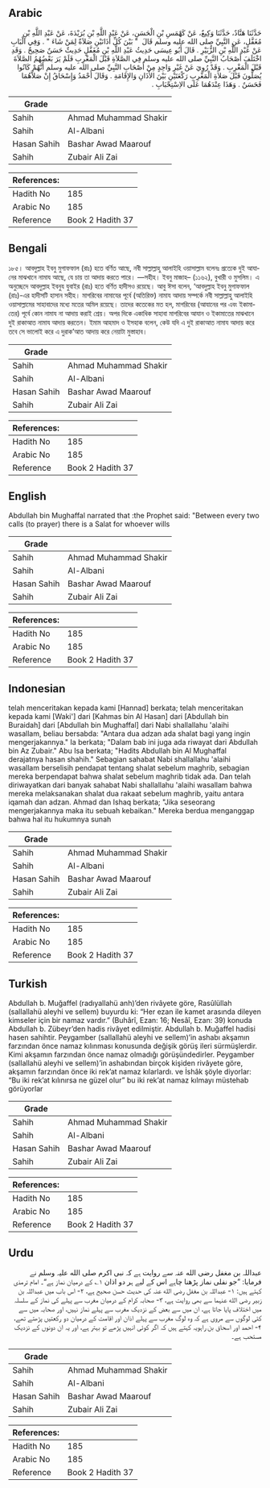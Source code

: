 ## Arabic


<div dir="rtl" lang="ar" style={{fontSize:'larger',backgroundColor:'#f8f9fa',padding:20}}>
حَدَّثَنَا هَنَّادٌ، حَدَّثَنَا وَكِيعٌ، عَنْ كَهْمَسِ بْنِ الْحَسَنِ، عَنْ عَبْدِ اللَّهِ بْنِ بُرَيْدَةَ، عَنْ عَبْدِ اللَّهِ بْنِ مُغَفَّلٍ، عَنِ النَّبِيِّ صلى الله عليه وسلم قَالَ ‏ "‏ بَيْنَ كُلِّ أَذَانَيْنِ صَلاَةٌ لِمَنْ شَاءَ ‏"‏ ‏.‏ وَفِي الْبَابِ عَنْ عَبْدِ اللَّهِ بْنِ الزُّبَيْرِ ‏.‏ قَالَ أَبُو عِيسَى حَدِيثُ عَبْدِ اللَّهِ بْنِ مُغَفَّلٍ حَدِيثٌ حَسَنٌ صَحِيحٌ ‏.‏ وَقَدِ اخْتَلَفَ أَصْحَابُ النَّبِيِّ صلى الله عليه وسلم فِي الصَّلاَةِ قَبْلَ الْمَغْرِبِ فَلَمْ يَرَ بَعْضُهُمُ الصَّلاَةَ قَبْلَ الْمَغْرِبِ ‏.‏ وَقَدْ رُوِيَ عَنْ غَيْرِ وَاحِدٍ مِنْ أَصْحَابِ النَّبِيِّ صلى الله عليه وسلم أَنَّهُمْ كَانُوا يُصَلُّونَ قَبْلَ صَلاَةِ الْمَغْرِبِ رَكْعَتَيْنِ بَيْنَ الأَذَانِ وَالإِقَامَةِ ‏.‏ وَقَالَ أَحْمَدُ وَإِسْحَاقُ إِنْ صَلاَّهُمَا فَحَسَنٌ ‏.‏ وَهَذَا عِنْدَهُمَا عَلَى الاِسْتِحْبَابِ ‏.‏
</div>
<div style={{backgroundColor:'#f8f9fa',padding:20, marginBottom: 10}}><table> <thead> <tr> <th>Grade</th> <th></th> </tr> </thead> <tbody> <tr><td>Sahih</td><td>Ahmad Muhammad Shakir</td></tr><tr><td>Sahih</td><td>Al-Albani</td></tr><tr><td>Hasan Sahih</td><td>Bashar Awad Maarouf</td></tr><tr><td>Sahih</td><td>Zubair Ali Zai</td></tr></tbody></table><table> <thead> <tr> <th>References:</th> <th></th> </tr> </thead> <tbody><tr><td>Hadith No</td><td>185</td></tr><tr><td>Arabic No</td><td>185</td></tr><tr><td>Reference</td><td>Book 2 Hadith 37</td></tr></tbody></table></div>

## Bengali


<div dir="ltr" lang="bn" style={{fontSize:'larger',backgroundColor:'#f8f9fa',padding:20}}>
১৮৫। আবদুল্লাহ ইবনু মুগাফফাল (রাঃ) হতে বর্ণিত আছে, নবী সাল্লাল্লাহু আলাইহি ওয়াসাল্লাম বলেনঃ প্রত্যেক দুই আযানের মাঝখানে নামায আছে, যে চায় তা আদায় করতে পারে। —সহীহ। ইবনু মাজাহ– (১১৬২), বুখারী ও মুসলিম। এ অনুচ্ছেদে আবদুল্লাহ ইবনুয যুবাইর (রাঃ) হতে বর্ণিত হাদীসও রয়েছে। আবু ঈসা বলেন, ‘আবদুল্লাহ ইবনু মুগাফফাল (রাঃ)-এর হাদীসটি হাসান সহীহ। মাগরিবের নামাযের পূর্বে (অতিরিক্ত) নামায আদায় সম্পর্কে নবী সাল্লাল্লাহু আলাইহি ওয়াসাল্লামের সাহাবাদের মধ্যে মতের অমিল রয়েছে। তাদের কতেকের মত হল, মাগরিবের (আযানের পর এবং ইকামাতের) পূর্বে কোন নামায না আদায় করাই শ্রেয়। অপর দিকে একাধিক সাহাবা মাগরিবের আযান ও ইকামাতের মাঝখানে দুই রাকাআত নামায আদায় করতেন। ইমাম আহমাদ ও ইসহাক বলেন, কেউ যদি এ দুই রাকাআত নামায আদায় করে তবে সে ভালোই করে এ দুরাক’আত আদায় করে নেয়াটা মুস্তাহাব।
</div>
<div style={{backgroundColor:'#f8f9fa',padding:20, marginBottom: 10}}><table> <thead> <tr> <th>Grade</th> <th></th> </tr> </thead> <tbody> <tr><td>Sahih</td><td>Ahmad Muhammad Shakir</td></tr><tr><td>Sahih</td><td>Al-Albani</td></tr><tr><td>Hasan Sahih</td><td>Bashar Awad Maarouf</td></tr><tr><td>Sahih</td><td>Zubair Ali Zai</td></tr></tbody></table><table> <thead> <tr> <th>References:</th> <th></th> </tr> </thead> <tbody><tr><td>Hadith No</td><td>185</td></tr><tr><td>Arabic No</td><td>185</td></tr><tr><td>Reference</td><td>Book 2 Hadith 37</td></tr></tbody></table></div>

## English


<div dir="ltr" lang="en" style={{fontSize:'larger',backgroundColor:'#f8f9fa',padding:20}}>
Abdullah bin Mughaffal narrated that :the Prophet said: "Between every two calls (to prayer) there is a Salat for whoever wills
</div>
<div style={{backgroundColor:'#f8f9fa',padding:20, marginBottom: 10}}><table> <thead> <tr> <th>Grade</th> <th></th> </tr> </thead> <tbody> <tr><td>Sahih</td><td>Ahmad Muhammad Shakir</td></tr><tr><td>Sahih</td><td>Al-Albani</td></tr><tr><td>Hasan Sahih</td><td>Bashar Awad Maarouf</td></tr><tr><td>Sahih</td><td>Zubair Ali Zai</td></tr></tbody></table><table> <thead> <tr> <th>References:</th> <th></th> </tr> </thead> <tbody><tr><td>Hadith No</td><td>185</td></tr><tr><td>Arabic No</td><td>185</td></tr><tr><td>Reference</td><td>Book 2 Hadith 37</td></tr></tbody></table></div>

## Indonesian


<div dir="ltr" lang="id" style={{fontSize:'larger',backgroundColor:'#f8f9fa',padding:20}}>
telah menceritakan kepada kami [Hannad] berkata; telah menceritakan kepada kami [Waki'] dari [Kahmas bin Al Hasan] dari [Abdullah bin Buraidah] dari [Abdullah bin Mughaffal] dari Nabi shallallahu 'alaihi wasallam, beliau bersabda: "Antara dua adzan ada shalat bagi yang ingin mengerjakannya." Ia berkata; "Dalam bab ini juga ada riwayat dari Abdullah bin Az Zubair." Abu Isa berkata; "Hadits Abdullah bin Al Mughaffal derajatnya hasan shahih." Sebagian sahabat Nabi shallallahu 'alaihi wasallam berselisih pendapat tentang shalat sebelum maghrib, sebagian mereka berpendapat bahwa shalat sebelum maghrib tidak ada. Dan telah diriwayatkan dari banyak sahabat Nabi shallallahu 'alaihi wasallam bahwa mereka melaksanakan shalat dua rakaat sebelum maghrib, yaitu antara iqamah dan adzan. Ahmad dan Ishaq berkata; "Jika seseorang mengerjakannya maka itu sebuah kebaikan." Mereka berdua menganggap bahwa hal itu hukumnya sunah
</div>
<div style={{backgroundColor:'#f8f9fa',padding:20, marginBottom: 10}}><table> <thead> <tr> <th>Grade</th> <th></th> </tr> </thead> <tbody> <tr><td>Sahih</td><td>Ahmad Muhammad Shakir</td></tr><tr><td>Sahih</td><td>Al-Albani</td></tr><tr><td>Hasan Sahih</td><td>Bashar Awad Maarouf</td></tr><tr><td>Sahih</td><td>Zubair Ali Zai</td></tr></tbody></table><table> <thead> <tr> <th>References:</th> <th></th> </tr> </thead> <tbody><tr><td>Hadith No</td><td>185</td></tr><tr><td>Arabic No</td><td>185</td></tr><tr><td>Reference</td><td>Book 2 Hadith 37</td></tr></tbody></table></div>

## Turkish


<div dir="ltr" lang="tr" style={{fontSize:'larger',backgroundColor:'#f8f9fa',padding:20}}>
Abdullah b. Muğaffel (radıyallahü anh)’den rivâyete göre, Rasûlüllah (sallallahü aleyhi ve sellem) buyurdu ki: “Her ezan ile kamet arasında dileyen kimseler için bir namaz vardır.” (Buhârî, Ezan: 16; Nesâî, Ezan: 39) konuda Abdullah b. Zübeyr’den hadis rivâyet edilmiştir. Abdullah b. Muğaffel hadisi hasen sahihtir. Peygamber (sallallahü aleyhi ve sellem)’in ashabı akşamın farzından önce namaz kılınması konusunda değişik görüş ileri sürmüşlerdir. Kimi akşamın farzından önce namaz olmadığı görüşündedirler. Peygamber (sallallahü aleyhi ve sellem)’in ashabından birçok kişiden rivâyete göre, akşamın farzından önce iki rek’at namaz kılarlardı. ve İshâk şöyle diyorlar: “Bu iki rek’at kılınırsa ne güzel olur” bu iki rek’at namaz kılmayı müstehab görüyorlar
</div>
<div style={{backgroundColor:'#f8f9fa',padding:20, marginBottom: 10}}><table> <thead> <tr> <th>Grade</th> <th></th> </tr> </thead> <tbody> <tr><td>Sahih</td><td>Ahmad Muhammad Shakir</td></tr><tr><td>Sahih</td><td>Al-Albani</td></tr><tr><td>Hasan Sahih</td><td>Bashar Awad Maarouf</td></tr><tr><td>Sahih</td><td>Zubair Ali Zai</td></tr></tbody></table><table> <thead> <tr> <th>References:</th> <th></th> </tr> </thead> <tbody><tr><td>Hadith No</td><td>185</td></tr><tr><td>Arabic No</td><td>185</td></tr><tr><td>Reference</td><td>Book 2 Hadith 37</td></tr></tbody></table></div>

## Urdu


<div dir="rtl" lang="ur" style={{fontSize:'larger',backgroundColor:'#f8f9fa',padding:20}}>
عبداللہ بن مغفل رضی الله عنہ سے روایت ہے کہ نبی اکرم صلی الله علیہ وسلم نے فرمایا: ”جو نفلی نماز پڑھنا چاہے اس کے لیے ہر دو اذان ۱؎ کے درمیان نماز ہے“۔ امام ترمذی کہتے ہیں: ۱- عبداللہ بن مغفل رضی الله عنہ کی حدیث حسن صحیح ہے، ۲- اس باب میں عبداللہ بن زبیر رضی الله عنہما سے بھی روایت ہے، ۳- صحابہ کرام کے درمیان مغرب سے پہلے کی نماز کے سلسلہ میں اختلاف پایا جاتا ہے، ان میں سے بعض کے نزدیک مغرب سے پہلے نماز نہیں، اور صحابہ میں سے کئی لوگوں سے مروی ہے کہ وہ لوگ مغرب سے پہلے اذان اور اقامت کے درمیان دو رکعتیں پڑھتے تھے، ۴- احمد اور اسحاق بن راہویہ کہتے ہیں کہ اگر کوئی انہیں پڑھے تو بہتر ہے، اور یہ ان دونوں کے نزدیک مستحب ہے۔
</div>
<div style={{backgroundColor:'#f8f9fa',padding:20, marginBottom: 10}}><table> <thead> <tr> <th>Grade</th> <th></th> </tr> </thead> <tbody> <tr><td>Sahih</td><td>Ahmad Muhammad Shakir</td></tr><tr><td>Sahih</td><td>Al-Albani</td></tr><tr><td>Hasan Sahih</td><td>Bashar Awad Maarouf</td></tr><tr><td>Sahih</td><td>Zubair Ali Zai</td></tr></tbody></table><table> <thead> <tr> <th>References:</th> <th></th> </tr> </thead> <tbody><tr><td>Hadith No</td><td>185</td></tr><tr><td>Arabic No</td><td>185</td></tr><tr><td>Reference</td><td>Book 2 Hadith 37</td></tr></tbody></table></div>